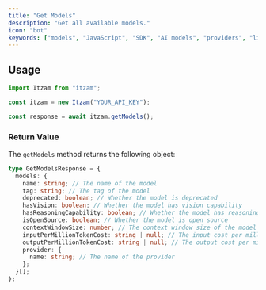 ```yaml
---
title: "Get Models"
description: "Get all available models."
icon: "bot"
keywords: ["models", "JavaScript", "SDK", "AI models", "providers", "list"]
---
```


## Usage

```typescript
import Itzam from "itzam";

const itzam = new Itzam("YOUR_API_KEY");

const response = await itzam.getModels();
```

### Return Value

The `getModels` method returns the following object:

```typescript
type GetModelsResponse = {
  models: {
    name: string; // The name of the model
    tag: string; // The tag of the model
    deprecated: boolean; // Whether the model is deprecated
    hasVision: boolean; // Whether the model has vision capability
    hasReasoningCapability: boolean; // Whether the model has reasoning capability
    isOpenSource: boolean; // Whether the model is open source
    contextWindowSize: number; // The context window size of the model
    inputPerMillionTokenCost: string | null; // The input cost per million tokens of the model
    outputPerMillionTokenCost: string | null; // The output cost per million tokens of the model
    provider: {
      name: string; // The name of the provider
    };
  }[];
};
```
